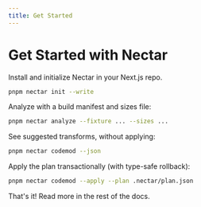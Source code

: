 ```yaml
---
title: Get Started
---
```


# Get Started with Nectar

Install and initialize Nectar in your Next.js repo.

```bash
pnpm nectar init --write
```

Analyze with a build manifest and sizes file:

```bash
pnpm nectar analyze --fixture ... --sizes ...
```

See suggested transforms, without applying:

```bash
pnpm nectar codemod --json
```

Apply the plan transactionally (with type-safe rollback):

```bash
pnpm nectar codemod --apply --plan .nectar/plan.json
```

That's it! Read more in the rest of the docs.

